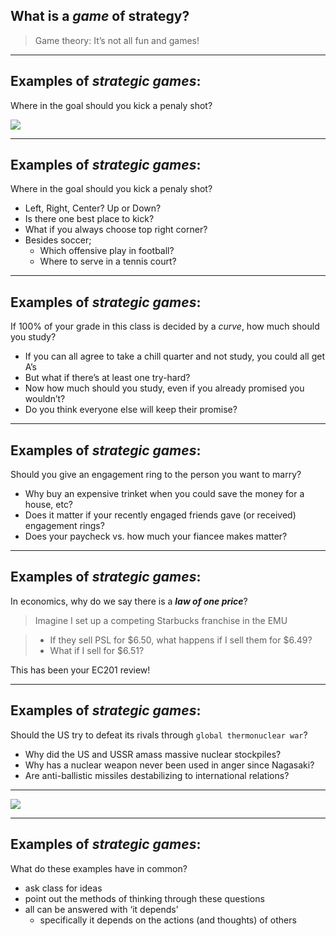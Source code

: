 
## What is a *game* of strategy?

> Game theory: It's not all fun and games!

---

## Examples of *strategic games*:

Where in the goal should you kick a penaly shot?

![](figures/PenaltyKick.jpg){fig-align="left"}

---

## Examples of *strategic games*:

Where in the goal should you kick a penaly shot?

::: {.incremental}
  - Left, Right, Center? Up or Down?
  - Is there one best place to kick?
  - What if you always choose top right corner?
  - Besides soccer;
    - Which offensive play in football?
    - Where to serve in a tennis court?
:::

---

## Examples of *strategic games*:

If 100% of your grade in this class is decided by a *curve*, how much should you study?

::: {.incremental}
  - If you can all agree to take a chill quarter and not study, you could all get A's
  - But what if there's at least one try-hard?
  - Now how much should you study, even if you already promised you wouldn't?
  - Do you think everyone else will keep their promise?
:::

---

## Examples of *strategic games*:

Should you give an engagement ring to the person you want to marry?

:::{.incremental}
  - Why buy an expensive trinket when you could save the money for a house, etc?
  - Does it matter if your recently engaged friends gave (or received) engagement rings?
  - Does your paycheck vs. how much your fiancee makes matter?
:::

---

## Examples of *strategic games*:

In economics, why do we say there is a ***law of one price***?

::: {.incremental}
> Imagine I set up a competing Starbucks franchise in the EMU

>  - If they sell PSL for \$6.50, what happens if I sell them for \$6.49?
>  - What if I sell for \$6.51?

This has been your EC201 review!
:::

---

## Examples of *strategic games*:

Should the US try to defeat its rivals through `global thermonuclear war`?

::: {.incremental}
  - Why did the US and USSR amass massive nuclear stockpiles?
  - Why has a nuclear weapon never been used in anger since Nagasaki?
  - Are anti-ballistic missiles destabilizing to international relations?
:::

---

![](figures/WargamesList.png){fig-align="center"}

---

## Examples of *strategic games*:

What do these examples have in common?

::: notes
  - ask class for ideas
  - point out the methods of thinking through these questions
  - all can be answered with 'it depends'
    - specifically it depends on the actions (and thoughts) of others
:::
